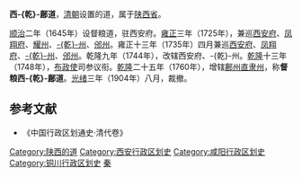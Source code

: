 {{noteTA
|T=zh-cn:西-{乾}-鄜道;zh-hk:西-{乾}-鄜道;zh-tw:西-{乾}-鄜道; 
|S=西-{乾}-鄜道
}}
'''西-{乾}-鄜道'''，[[清朝|清朝]]设置的道，属于[[陕西省_(清)|陕西省]]。

[[顺治|顺治]]二年（1645年）设督粮道，驻西安府。[[雍正|雍正]]三年（1725年），兼巡[[西安府|西安府]]、[[凤翔府|凤翔府]]、[[耀州|耀州]]、[[乾州|-{乾}-州]]、[[邠州|邠州]]。雍正十三年（1735年）四月兼巡[[西安府|西安府]]、[[凤翔府|凤翔府]]、[[乾州|-{乾}-州]]、[[邠州|邠州]]。乾隆九年（1744年），改辖西安府、-{乾}-州。[[乾隆|乾隆]]十三年（1748年），[[布政使|布政使]]司参议衔。[[乾隆|乾隆]]二十五年（1760年），增辖[[鄜州直隶州|鄜州直隶州]]，称'''督粮西-{乾}-鄜道'''。[[光绪|光绪]]三年（1904年）八月，裁撤。

==参考文献==
*《中国行政区划通史·清代卷》

{{陕西省历史二级政区|nocat}}
{{清朝巡守道|nocat}}
{{清朝陕西省行政區劃|nocat}}
[[Category:陕西的道|Category:陕西的道]]
[[Category:西安行政区划史|Category:西安行政区划史]]
[[Category:咸阳行政区划史|Category:咸阳行政区划史]]
[[Category:铜川行政区划史|Category:铜川行政区划史]]
[[Category:清朝的道|秦]]